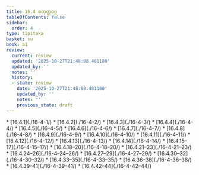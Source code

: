 ```yaml
---
title: 16.4 စတုတ္ထဝဂ္ဂ
tableOfContents: false
sidebar:
  order: 4
type: tipitaka
basket: su
book: a1
review:
  current: review
  updated: '2025-10-27T21:48:08.481180'
  updated_by: ''
  notes: ''
  history:
  - state: review
    date: '2025-10-27T21:48:08.481180'
    updated_by: ''
    notes: ''
    previous_state: draft
---
```



<ReviewStatus review={frontmatter.review} showDetails={true} />

<HypothesisAnnotation frontmatter={frontmatter} />

<DynamicBreadcrumb />



<TableOfContents book="a1" section="16.4">
* [16.4.1](./16-4-1/)
* [16.4.2](./16-4-2/)
* [16.4.3](./16-4-3/)
* [16.4.4](./16-4-4/)
* [16.4.5](./16-4-5/)
* [16.4.6](./16-4-6/)
* [16.4.7](./16-4-7/)
* [16.4.8](./16-4-8/)
* [16.4.9](./16-4-9/)
* [16.4.10](./16-4-10/)
* [16.4.11](./16-4-11/)
* [16.4.12](./16-4-12/)
* [16.4.13](./16-4-13/)
* [16.4.14](./16-4-14/)
* [16.4.15–17](./16-4-15–17/)
* [16.4.18–20](./16-4-18–20/)
* [16.4.21–23](./16-4-21–23/)
* [16.4.24–26](./16-4-24–26/)
* [16.4.27–29](./16-4-27–29/)
* [16.4.30–32](./16-4-30–32/)
* [16.4.33–35](./16-4-33–35/)
* [16.4.36–38](./16-4-36–38/)
* [16.4.39–41](./16-4-39–41/)
* [16.4.42–44](./16-4-42–44/)
</TableOfContents>